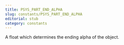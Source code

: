 ```yaml
---
title: PSYS_PART_END_ALPHA
slug: constants/PSYS_PART_END_ALPHA
editorial: stub
category: constants
---
```


<LSLConstant
	name="PSYS_PART_END_ALPHA"
	type="integer"
	value="4"
/>

A float which determines the ending alpha of the object.
